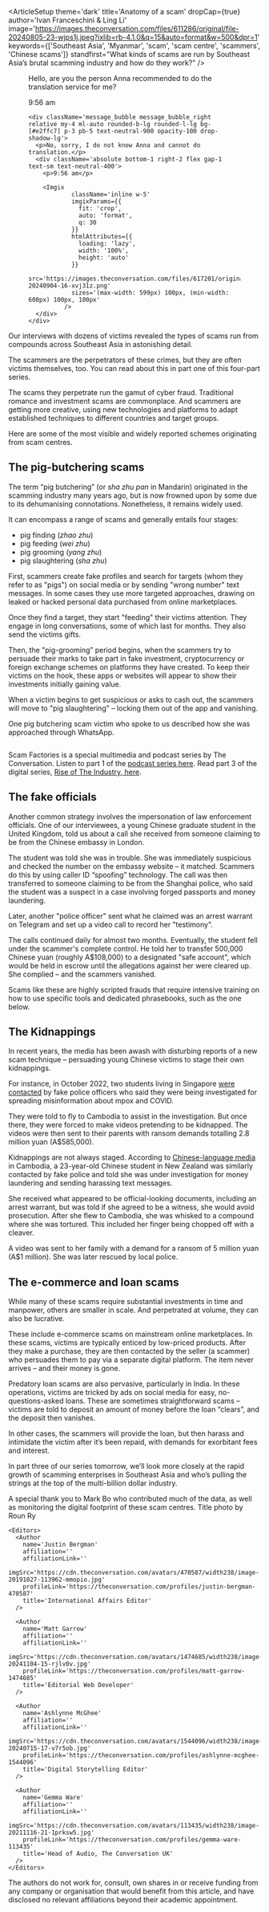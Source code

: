 
<ArticleSetup
  theme='dark'
  title='Anatomy of a scam'
  dropCap={true}
  author='Ivan Franceschini & Ling Li'
  image='https://images.theconversation.com/files/611286/original/file-20240805-23-wjps1j.jpeg?ixlib=rb-4.1.0&q=15&auto=format&w=500&dpr=1'
  keywords={['Southeast Asia', 'Myanmar', 'scam', 'scam centre', 'scammers', 'Chinese scams']}
  standfirst="What kinds of scams are run by Southeast Asia’s brutal scamming industry and how do they work?"
/>

<TitleImage />

<figure className='not-prose my-10'>
  <div className='mx-auto max-w-[600px] px-8 font-base'>
    <div className='message_bubble message_bubble_left relative mb-2 mr-auto rounded-b-lg rounded-r-lg bg-neutral-50 p-3 pb-5 text-neutral-900 opacity-100 drop-shadow-lg'>
      <p>Hello, are you the person Anna recommended to do the translation service for me?</p>
      <div className='absolute bottom-1 right-2 flex gap-1 text-sm text-neutral-400'>
        <p>9:56 am</p>
      </div>
    </div>

    <div className='message_bubble message_bubble_right relative my-4 ml-auto rounded-b-lg rounded-l-lg bg-[#e2ffc7] p-3 pb-5 text-neutral-900 opacity-100 drop-shadow-lg'>
      <p>No, sorry, I do not know Anna and cannot do translation.</p>
      <div className='absolute bottom-1 right-2 flex gap-1 text-sm text-neutral-400'>
        <p>9:56 am</p>

        <Imgix
                className='inline w-5'
                imgixParams={{
                  fit: 'crop',
                  auto: 'format',
                  q: 30
                }}
                htmlAttributes={{
                  loading: 'lazy',
                  width: '100%',
                  height: 'auto'
                }}
                src='https://images.theconversation.com/files/617201/original/file-20240904-16-xvj31z.png'
                sizes='(max-width: 599px) 100px, (min-width: 600px) 100px, 100px'
              />
      </div>
    </div>
  </div>
</figure>

Our interviews with dozens of victims revealed the types of scams run from compounds across Southeast Asia in astonishing detail.

The scammers are the perpetrators of these crimes, but they are often victims themselves, too. You can read about this in part one of this four-part series.

The scams they perpetrate run the gamut of cyber fraud. Traditional romance and investment scams are commonplace. And scammers are getting more creative, using new technologies and platforms to adapt established techniques to different countries and target groups.  

Here are some of the most visible and widely reported schemes originating from scam centres.


## The pig-butchering scams

The term “pig butchering” (or _sha zhu pan_ in Mandarin) originated in the scamming industry many years ago, but is now frowned upon by some due to its dehumanising connotations. Nonetheless, it remains widely used.

It can encompass a range of scams and generally entails four stages:

* pig finding (_zhao zhu_)
* pig feeding (_wei zhu_)
* pig grooming (_yang zhu_) 
* pig slaughtering (_sha zhu_) 

First, scammers create fake profiles and search for targets (whom they refer to as "pigs") on social media or by sending "wrong number" text messages. In some cases they use more targeted approaches, drawing on leaked or hacked personal data purchased from online marketplaces. 

Once they find a target, they start "feeding" their victims attention. They engage in long conversations, some of which last for months. They also send the victims gifts. 

Then, the "pig-grooming” period begins, when the scammers try to persuade their marks to take part in fake investment, cryptocurrency or foreign exchange schemes on platforms they have created. To keep their victims on the hook, these apps or websites will appear to show their investments initially gaining value. 

When a victim begins to get suspicious or asks to cash out, the scammers will move to "pig slaughtering" – locking them out of the app and vanishing.

One pig butchering scam victim who spoke to us described how she was approached through WhatsApp.

<PigButcheringSection />

<div className='relative my-10 grid grid-cols-[minmax(5rem,10%)_1fr] sm:grid-cols-[minmax(8rem,10%)_1fr] gap-4 border-y border-neutral-500 py-4'>
  <div className='not-prose aspect-square w-full overflow-hidden rounded-md'>
    <img src="https://images.theconversation.com/files/643993/original/file-20250122-15-av4juc.jpg?ixlib=rb-4.1.0&q=45&auto=format&w=754&h=1000&fit=crop&dpr=1" alt='' className='not_fullscreen_media' />
  </div>
  <p className='!mb-0 !mt-0 italic'>Scam Factories is a special multimedia and podcast series by The Conversation. Listen to part 1 of the <a href='#' target='_parent' className='text-neutral-100 hover:text-neutral-200'>podcast series here</a>. Read part 3 of the digital series, <a href='https://scam-factories-rise-of-an-industry.netlify.app/' target='_blank' className='text-neutral-100 hover:text-neutral-200'>Rise of The Industry, here</a>.</p>
</div>

## The fake officials

Another common strategy involves the impersonation of law enforcement officials. 
One of our interviewees, a young Chinese graduate student in the United Kingdom, told us about a call she received from someone claiming to be from the Chinese embassy in London. 

The student was told she was in trouble. She was immediately suspicious and checked the number on the embassy website – it matched. Scammers do this by using caller ID “spoofing” technology. The call was then transferred to someone claiming to be from the Shanghai police, who said the student was a suspect in a case involving forged passports and money laundering.

Later, another "police officer" sent what he claimed was an arrest warrant on Telegram and set up a video call to record her "testimony". 

The calls continued daily for almost two months. Eventually, the student fell under the scammer's complete control. He told her to transfer 500,000 Chinese yuan (roughly A$108,000) to a designated "safe account", which would be held in escrow until the allegations against her were cleared up. She complied – and the scammers vanished.

Scams like these are highly scripted frauds that require intensive training on how to use specific tools and dedicated phrasebooks, such as the one below. 

<PhrasebookScramble />

<Readmore description='This is a four-part series on the slavery scam compounds of South-East Asia.' url='' linkText='Read part 3 on the growth of the scam industry'/>

## The Kidnappings

In recent years, the media has been awash with disturbing reports of a new scam technique – persuading young Chinese victims to stage their own kidnappings. 

For instance, in October 2022, two students living in Singapore [were contacted](https://www.channelnewsasia.com/singapore/staged-kidnap-scam-victims-students-cambodia-singapore-fake-china-police-3030701) by fake police officers who said they were being investigated for spreading misinformation about mpox and COVID. 

They were told to fly to Cambodia to assist in the investigation. But once there, they were forced to make videos pretending to be kidnapped. The videos were then sent to their parents with ransom demands totalling 2.8 million yuan (A$585,000). 

<Tweet1 />

Kidnappings are not always staged. According to [Chinese-language media](https://mp.weixin.qq.com/s/R2wyviAOrQ2nubERegvcuw) in Cambodia, a 23-year-old Chinese student in New Zealand was similarly contacted by fake police and told she was under investigation for money laundering and sending harassing text messages.

She received what appeared to be official-looking documents, including an arrest warrant, but was told if she agreed to be a witness, she would avoid prosecution. After she flew to Cambodia, she was whisked to a compound where she was tortured. This included her finger being chopped off with a cleaver.

A video was sent to her family with a demand for a ransom of 5 million yuan (A$1 million). She was later rescued by local police.

## The e-commerce and loan scams 

While many of these scams require substantial investments in time and manpower, others are smaller in scale. And perpetrated at volume, they can also be lucrative.

These include e-commerce scams on mainstream online marketplaces. In these scams, victims are typically enticed by low-priced products. After they make a purchase, they are then contacted by the seller (a scammer) who persuades them to pay via a separate digital platform. The item never arrives – and their money is gone.

Predatory loan scams are also pervasive, particularly in India. In these operations, victims are tricked by ads on social media for easy, no-questions-asked loans. These are sometimes straightforward scams – victims are told to deposit an amount of money before the loan “clears”, and the deposit then vanishes. 

In other cases, the scammers will provide the loan, but then harass and intimidate the victim after it’s been repaid, with demands for exorbitant fees and interest.

In part three of our series tomorrow, we’ll look more closely at the rapid growth of scamming enterprises in Southeast Asia and who’s pulling the strings at the top of the multi-billion dollar industry.


<AuthorSection>
 <Acknowledgements>
  A special thank you to Mark Bo who contributed much of the data, as well as monitoring the digital footprint of these scam centres. Title photo by Roun Ry
  </Acknowledgements>

 <Editorial>
    <Authors>
      <Author
      name='Ivan Franceschini'
      affiliation='The University of Melbourne'
      affiliationLink='https://theconversation.com/institutions/the-university-of-melbourne-722'
      imgSrc='https://cdn.theconversation.com/avatars/1529038/width238/getimage_345eee4d-e639-4cfa-8991-492b0459f47a.jpg'
      profileLink='https://theconversation.com/profiles/ivan-franceschini-1529038'
      title='Lecturer, Chinese Studies'
      />
      <Author
      name='Ling Li'
      affiliation="Ca' Foscari University of Venice"
      affiliationLink='https://theconversation.com/institutions/ca-foscari-university-of-venice-4378'
      imgSrc='https://cdn.theconversation.com/avatars/1529042/width238/file-20240726-17-rt9b0t.jpg'
      profileLink='https://theconversation.com/profiles/ling-li-1529042'
      title='PhD candidate'
      />
    </Authors>

    <Editors>
      <Author
        name='Justin Bergman'
        affiliation=''
        affiliationLink=''
        imgSrc='https://cdn.theconversation.com/avatars/470587/width238/image-20191027-113962-mmopio.jpg'
        profileLink='https://theconversation.com/profiles/justin-bergman-470587'
        title='International Affairs Editor'
      />

      <Author
        name='Matt Garrow'
        affiliation=''
        affiliationLink=''
        imgSrc='https://cdn.theconversation.com/avatars/1474685/width238/image-20241104-15-rjlv0v.jpg'
        profileLink='https://theconversation.com/profiles/matt-garrow-1474685'
        title='Editorial Web Developer'
      />

      <Author
        name='Ashlynne McGhee'
        affiliation=''
        affiliationLink=''
        imgSrc='https://cdn.theconversation.com/avatars/1544096/width238/image-20240715-17-v7r5ob.jpg'
        profileLink='https://theconversation.com/profiles/ashlynne-mcghee-1544096'
        title='Digital Storytelling Editor'
      />

      <Author
        name='Gemma Ware'
        affiliation=''
        affiliationLink=''
        imgSrc='https://cdn.theconversation.com/avatars/113435/width238/image-20211116-21-1prksw5.jpg'
        profileLink='https://theconversation.com/profiles/gemma-ware-113435'
        title='Head of Audio, The Conversation UK'
      />
    </Editors>
  </Editorial>

  <Disclosures>
    The authors do not work for, consult, own shares in or receive funding from any company or organisation that would benefit from this article, and have disclosed no relevant affiliations beyond their academic appointment.
  </Disclosures>
</AuthorSection>
